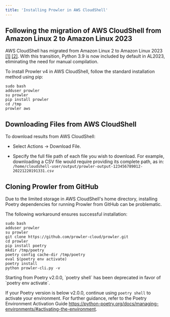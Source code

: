 ```yaml
---
title: 'Installing Prowler in AWS CloudShell'
---
```


## Following the migration of AWS CloudShell from Amazon Linux 2 to Amazon Linux 2023

AWS CloudShell has migrated from Amazon Linux 2 to Amazon Linux 2023 [[1]](https://aws.amazon.com/about-aws/whats-new/2023/12/aws-cloudshell-migrated-al2023/) [[2]](https://docs.aws.amazon.com/cloudshell/latest/userguide/cloudshell-AL2023-migration.html). With this transition, Python 3.9 is now included by default in AL2023, eliminating the need for manual compilation.

To install Prowler v4 in AWS CloudShell, follow the standard installation method using pip:

```shell
sudo bash
adduser prowler
su prowler
pip install prowler
cd /tmp
prowler aws
```

## Downloading Files from AWS CloudShell

To download results from AWS CloudShell:

- Select Actions → Download File.

- Specify the full file path of each file you wish to download. For example, downloading a CSV file would require providing its complete path, as in: `/home/cloudshell-user/output/prowler-output-123456789012-20221220191331.csv`

## Cloning Prowler from GitHub

Due to the limited storage in AWS CloudShell's home directory, installing Poetry dependencies for running Prowler from GitHub can be problematic.

The following workaround ensures successful installation:

```shell
sudo bash
adduser prowler
su prowler
git clone https://github.com/prowler-cloud/prowler.git
cd prowler
pip install poetry
mkdir /tmp/poetry
poetry config cache-dir /tmp/poetry
eval $(poetry env activate)
poetry install
python prowler-cli.py -v
```

<Warning>
Starting from Poetry v2.0.0, `poetry shell` has been deprecated in favor of `poetry env activate`.

If your Poetry version is below v2.0.0, continue using `poetry shell` to activate your environment. For further guidance, refer to the Poetry Environment Activation Guide https://python-poetry.org/docs/managing-environments/#activating-the-environment.

</Warning>
